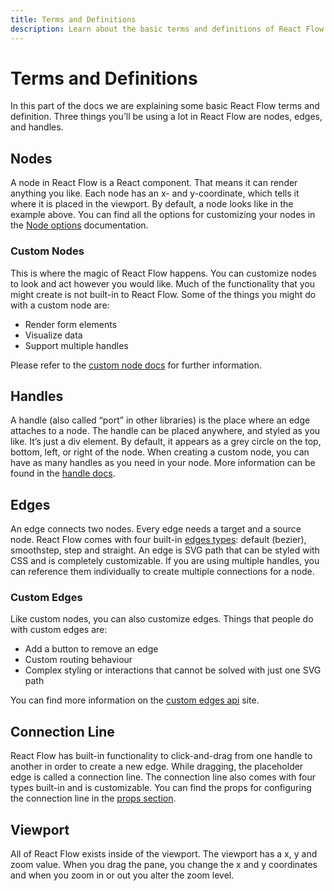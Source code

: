 ```yaml
---
title: Terms and Definitions
description: Learn about the basic terms and definitions of React Flow
---
```


# Terms and Definitions


In this part of the docs we are explaining some basic React Flow terms and definition. Three things you’ll be using a lot in React Flow are nodes, edges, and handles.

## Nodes

<NodesFlow />

A node in React Flow is a React component. That means it can render anything you like. Each node has an x- and y-coordinate, which tells it where it is placed in the viewport. By default, a node looks like in the example above. You can find all the options for customizing your nodes in the [Node options](/api-reference/types/node) documentation.

### Custom Nodes

This is where the magic of React Flow happens. You can customize nodes to look and act however you would like. Much of the functionality that you might create is not built-in to React Flow. Some of the things you might do with a custom node are:

- Render form elements
- Visualize data
- Support multiple handles

Please refer to the [custom node docs](/learn/customization/custom-nodes) for further information.

## Handles


<HandlesFlow />

A handle (also called “port” in other libraries) is the place where an edge attaches to a node. The handle can be placed anywhere, and styled as you like. It’s just a div element. By default, it appears as a grey circle on the top, bottom, left, or right of the node. When creating a custom node, you can have as many handles as you need in your node. More information can be found in the [handle docs](/api-reference/components/handle).

## Edges


<EdgesFlow />

An edge connects two nodes. Every edge needs a target and a source node. React Flow comes with four built-in [edges types](/examples/edges/edge-types): default (bezier), smoothstep, step and straight. An edge is SVG path that can be styled with CSS and is completely customizable. If you are using multiple handles, you can reference them individually to create multiple connections for a node.

### Custom Edges

Like custom nodes, you can also customize edges. Things that people do with custom edges are:

- Add a button to remove an edge
- Custom routing behaviour
- Complex styling or interactions that cannot be solved with just one SVG path

You can find more information on the [custom edges api](/api-reference/types/edge-props) site.

## Connection Line

React Flow has built-in functionality to click-and-drag from one handle to another in order to create a new edge. While dragging, the placeholder edge is called a connection line. The connection line also comes with four types built-in and is customizable. You can find the props for configuring the connection line in the [props section](/api-reference/react-flow#connection-line).

## Viewport


<ViewportFlow />

All of React Flow exists inside of the viewport. The viewport has a x, y and zoom value. When you drag the pane, you change the x and y coordinates and when you zoom in or out you alter the zoom level.
